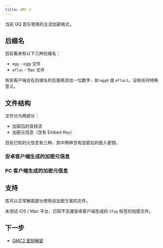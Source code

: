 ```yaml
---
title: QMC 2
---
```



当前 QQ 音乐使用的主流加密格式。

## 后缀名

目前看来有以下几种后缀名：

- `mgg` - ogg 文件
- `mflac` - flac 文件

有些客户端会在后缀名的后面再添加一位数字，如 `mgg0` 或 `mflac1`。没有任何特殊意义。

## 文件结构

文件分为两部分：

- 加密后的音频流
- 加密元信息（含有 Embed Key）

目前已知的元信息有三种，其中两种含有加密后的嵌入密钥。

### 安卓客户端生成的加密元信息


<QMC2Android />

### PC 客户端生成的加密元信息


<QMC2PC />

## 支持

库可以正常解密部分使用该加密方案的文件。

未测试 iOS / Mac 平台，已知不支援安卓客户端生成的 `STag` 标签的加密文件。

## 下一步

- [QMC2 密钥解密](./qmc2-ekey)

